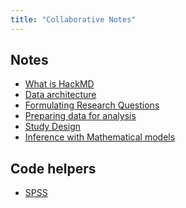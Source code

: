 ```yaml
---
title: "Collaborative Notes"
---
```


## Notes

* [What is HackMD](https://hackmd.io/@norcalbiostat/intro_hackmd)  
* [Data architecture](https://hackmd.io/@norcalbiostat/01_data_arch)
* [Formulating Research Questions](https://hackmd.io/@norcalbiostat/02_rq)
* [Preparing data for analysis](https://hackmd.io/@norcalbiostat/03_dm)
* [Study Design](https://hackmd.io/@norcalbiostat/06-study_design)
* [Inference with Mathematical models](https://hackmd.io/@norcalbiostat/07-intro_inference)



## Code helpers

* [SPSS](https://hackmd.io/@norcalbiostat/SPSS)
